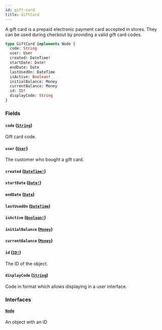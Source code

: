 ```yaml
---
id: gift-card
title: GiftCard
---
```


A gift card is a prepaid electronic payment card accepted in stores. They can be used during checkout by providing a valid gift card codes.

```graphql
type GiftCard implements Node {
  code: String
  user: User
  created: DateTime!
  startDate: Date!
  endDate: Date
  lastUsedOn: DateTime
  isActive: Boolean!
  initialBalance: Money
  currentBalance: Money
  id: ID!
  displayCode: String
}
```

### Fields

#### `code` ([`String`](../../../developer/api-reference/scalars/string))

Gift card code.

#### `user` ([`User`](../../../developer/api-reference/objects/user))

The customer who bought a gift card.

#### `created` ([`DateTime!`](../../../developer/api-reference/scalars/date-time))

#### `startDate` ([`Date!`](../../../developer/api-reference/scalars/date))

#### `endDate` ([`Date`](../../../developer/api-reference/scalars/date))

#### `lastUsedOn` ([`DateTime`](../../../developer/api-reference/scalars/date-time))

#### `isActive` ([`Boolean!`](../../../developer/api-reference/scalars/boolean))

#### `initialBalance` ([`Money`](../../../developer/api-reference/objects/money))

#### `currentBalance` ([`Money`](../../../developer/api-reference/objects/money))

#### `id` ([`ID!`](../../../developer/api-reference/scalars/id))

The ID of the object.

#### `displayCode` ([`String`](../../../developer/api-reference/scalars/string))

Code in format which allows displaying in a user interface.

### Interfaces

#### [`Node`](../../../developer/api-reference/interfaces/node)

An object with an ID
